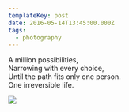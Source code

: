 ```yaml
---
templateKey: post
date: 2016-05-14T13:45:00.000Z
tags:
  - photography
---
```

A million possibilities,<br/>
Narrowing with every choice,<br/>
Until the path fits only one person.<br/>
One irreversible life.

![](../../static/assets/20160514-IMG_3135.jpg)
